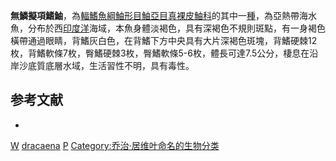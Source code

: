 {{Speciesbox
| taxon = Pseudovespicula dracaena
| binomial_authority = [[Cuvier|Cuvier]], 1829
| status = NE
| status_system = IUCN3.1
| synonyms = *''Apistus dracaena, Cuvier, 1829''
*''Vespicula dracaena, Cuvier, 1829''
*''Vespicula dracaene, Cuvier, 1829''
}}
'''無鱗擬項鰭鮋'''，為[[輻鰭魚綱|輻鰭魚綱]][[鮋形目|鮋形目]][[鮋亞目|鮋亞目]][[真裸皮鮋科|真裸皮鮋科]]的其中一[[種|種]]，為亞熱帶海水魚，分布於西[[印度洋|印度洋]]海域，本魚身體淡褐色，具有深褐色不規則斑點，有一身褐色橫帶通過眼睛，背鰭灰白色，在背鰭下方中央具有大片深褐色斑塊，背鰭硬棘12枚，背鰭軟條7枚，臀鰭硬棘3枚，臀鰭軟條5-6枚，體長可達7.5公分，棲息在沿岸沙底質底層水域，生活習性不明，具有毒性。

==参考文献==
*{{FishBase_species|genus=Pseudovespicula|species=dracaena|year=2014|month=6}}

{{Taxonbar}}

[[Category:有毒魚類|W]]
[[Category:擬項鰭鮋屬|dracaena]]
[[Category:1829年描述的魚類|P]]
[[Category:乔治·居维叶命名的生物分类|Category:乔治·居维叶命名的生物分类]]


{{鮋形目小作品}}